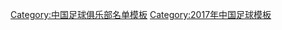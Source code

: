 {{Football squad with groups
 | name      = 2017年中乙分类名单江西
 | bgcolor   = #FF7F50
 | bordercolor = #FFFFFF
 | textcolor   = #FFFFFF
 | title=[[江西联盛足球俱乐部|<span style="color:#FFFFFF">江西联盛</span>]] — [[2017年中国足球乙级联赛|<span style="color: #FFFFFF;">2017年</span>]][[中国足球乙级联赛|<span style="color: #FFFFFF;">中乙联赛第 14 名、南区第 7 名</span>]]
|group1=全年参赛球员
|list1=<div>
{{Football squad2 player|no=1|name=[[王炳然]]}}
{{Football squad2 player|no=3|name=[[郭子超]]}}
{{Football squad2 player|no=4|name=[[杨超 (1997年)|杨超]]}}
{{Football squad2 player|no=5|name=[[曹驩]]}}
{{Football squad2 player|no=6|name={{le|王翰林|Wang Hanlin}}}}
{{Football squad2 player|no=7|name=[[孙冬]]}}
{{Football squad2 player|no=8|name=[[王康 (足球运动员)|王康]]}}
{{Football squad2 player|no=10|name=[[咸涛]]}}
{{Football squad2 player|no=11|name=[[袁明灿]]}}
{{Football squad2 player|no=12|name=[[黄佳强]]}}
{{Football squad2 player|no=16|name=[[耿志庆]]}}
{{Football squad2 player|no=17|name=[[王帅 (足球运动员)|王帅]]}}
{{Football squad2 player|no=18|name=[[岳润豪]]}}
{{Football squad2 player|no=19|name=[[徐辰]]}}
{{Football squad2 player|no=22|name=[[李龙日]]}}
{{Football squad2 player|no=23|name=[[齐丹]]}}
{{Football squad2 player|no=24|name=[[熊常清]]}}
{{Football squad2 player|no=25|name=[[李凯]]}}
{{Football squad2 player|no=27|name=[[张迅伟]]}}
{{Football squad2 player|no=28|name=[[王凌泰]]}}
{{Football squad2 player|no=33|name=[[梁云峰]]}}
{{Football squad2 player|no=37|name=[[郝爽]]}}
</div>
|group2=夏季转入球员
|list2=<div>
{{Football squad2 player|no=21|name=[[沈田峰]]}}
{{Football squad2 player|no=26|name=[[于志浩]]}}
{{Football squad2 player|no=32|name=[[李启超]]}}
</div>
|group3=夏季转出球员
|list3=<div>
</div>
|group4=主教练
|list4=[[范育红]]（至第 16 轮）；{{flagicon|Croatia}} {{link-en|卡佐·乌力奇|Kazimir Vulić|卡佐}}<small>（代理）</small>
}}
<noinclude>
{{DEFAULTSORT:Jiangxi Liansheng F.C. Squad 2017}}
[[Category:中国足球俱乐部名单模板]]
[[Category:2017年中国足球模板]]